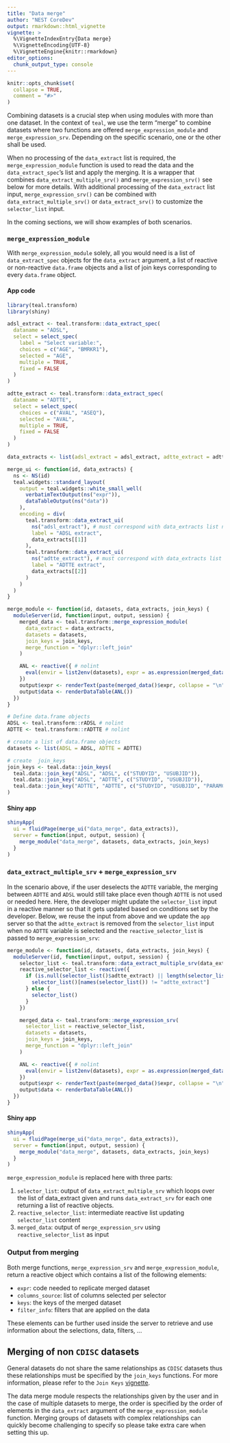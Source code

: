 ```yaml
---
title: "Data merge"
author: "NEST CoreDev"
output: rmarkdown::html_vignette
vignette: >
  %\VignetteIndexEntry{Data merge}
  %\VignetteEncoding{UTF-8}
  %\VignetteEngine{knitr::rmarkdown}
editor_options:
  chunk_output_type: console
---
```


```r
knitr::opts_chunk$set(
  collapse = TRUE,
  comment = "#>"
)
```

Combining datasets is a crucial step when using modules with more than one dataset. In the context of `teal`, we use 
the term "merge" to combine datasets where two functions are offered `merge_expression_module` and `merge_expression_srv`. Depending on the specific scenario, one or the other shall be used. 

When no processing of the `data_extract` list is required, the `merge_expression_module` function is used to read the data and the `data_extract_spec`'s list and apply the merging. It is a wrapper that combines `data_extract_multiple_srv()` and `merge_expression_srv()` see below for more details.
With additional processing of the `data_extract` list input, `merge_expression_srv()` can be combined with `data_extract_multiple_srv()` or `data_extract_srv()` to customize the `selector_list` input. 

In the coming sections, we will show examples of both scenarios.

### `merge_expression_module`

With `merge_expression_module` solely, all you would need is a list of `data_extract_spec` objects for the `data_extract` argument, a list of reactive or non-reactive `data.frame` objects and a list of join keys 
corresponding to every `data.frame` object.

#### App code

```r
library(teal.transform)
library(shiny)

adsl_extract <- teal.transform::data_extract_spec(
  dataname = "ADSL",
  select = select_spec(
    label = "Select variable:",
    choices = c("AGE", "BMRKR1"),
    selected = "AGE",
    multiple = TRUE,
    fixed = FALSE
  )
)

adtte_extract <- teal.transform::data_extract_spec(
  dataname = "ADTTE",
  select = select_spec(
    choices = c("AVAL", "ASEQ"),
    selected = "AVAL",
    multiple = TRUE,
    fixed = FALSE
  )
)

data_extracts <- list(adsl_extract = adsl_extract, adtte_extract = adtte_extract)

merge_ui <- function(id, data_extracts) {
  ns <- NS(id)
  teal.widgets::standard_layout(
    output = teal.widgets::white_small_well(
      verbatimTextOutput(ns("expr")),
      dataTableOutput(ns("data"))
    ),
    encoding = div(
      teal.transform::data_extract_ui(
        ns("adsl_extract"), # must correspond with data_extracts list names
        label = "ADSL extract",
        data_extracts[[1]]
      ),
      teal.transform::data_extract_ui(
        ns("adtte_extract"), # must correspond with data_extracts list names
        label = "ADTTE extract",
        data_extracts[[2]]
      )
    )
  )
}

merge_module <- function(id, datasets, data_extracts, join_keys) {
  moduleServer(id, function(input, output, session) {
    merged_data <- teal.transform::merge_expression_module(
      data_extract = data_extracts,
      datasets = datasets,
      join_keys = join_keys,
      merge_function = "dplyr::left_join"
    )

    ANL <- reactive({ # nolint
      eval(envir = list2env(datasets), expr = as.expression(merged_data()$expr))
    })
    output$expr <- renderText(paste(merged_data()$expr, collapse = "\n"))
    output$data <- renderDataTable(ANL())
  })
}

# Define data.frame objects
ADSL <- teal.transform::rADSL # nolint
ADTTE <- teal.transform::rADTTE # nolint

# create a list of data.frame objects
datasets <- list(ADSL = ADSL, ADTTE = ADTTE)

# create  join_keys
join_keys <- teal.data::join_keys(
  teal.data::join_key("ADSL", "ADSL", c("STUDYID", "USUBJID")),
  teal.data::join_key("ADSL", "ADTTE", c("STUDYID", "USUBJID")),
  teal.data::join_key("ADTTE", "ADTTE", c("STUDYID", "USUBJID", "PARAMCD"))
)
```

#### Shiny app

```r
shinyApp(
  ui = fluidPage(merge_ui("data_merge", data_extracts)),
  server = function(input, output, session) {
    merge_module("data_merge", datasets, data_extracts, join_keys)
  }
)
```

### `data_extract_multiple_srv` + `merge_expression_srv`

In the scenario above, if the user deselects the `ADTTE` variable, the merging between `ADTTE` and `ADSL` would still take place even though `ADTTE` is not used or needed here. Here, the developer might update the `selector_list` input in a reactive manner so that it gets updated based on conditions set by the developer. Below, we reuse the input from above and we update the `app` server so that the `adtte_extract` is removed from the `selector_list` input when no `ADTTE` variable is selected and the `reactive_selector_list` is passed to `merge_expression_srv`:

```r
merge_module <- function(id, datasets, data_extracts, join_keys) {
  moduleServer(id, function(input, output, session) {
    selector_list <- teal.transform::data_extract_multiple_srv(data_extracts, datasets, join_keys)
    reactive_selector_list <- reactive({
      if (is.null(selector_list()$adtte_extract) || length(selector_list()$adtte_extract()$select) == 0) {
        selector_list()[names(selector_list()) != "adtte_extract"]
      } else {
        selector_list()
      }
    })

    merged_data <- teal.transform::merge_expression_srv(
      selector_list = reactive_selector_list,
      datasets = datasets,
      join_keys = join_keys,
      merge_function = "dplyr::left_join"
    )

    ANL <- reactive({ # nolint
      eval(envir = list2env(datasets), expr = as.expression(merged_data()$expr))
    })
    output$expr <- renderText(paste(merged_data()$expr, collapse = "\n"))
    output$data <- renderDataTable(ANL())
  })
}
```

#### Shiny app

```r
shinyApp(
  ui = fluidPage(merge_ui("data_merge", data_extracts)),
  server = function(input, output, session) {
    merge_module("data_merge", datasets, data_extracts, join_keys)
  }
)
```

`merge_expression_module` is replaced here with three parts:

1) `selector_list`: output of `data_extract_multiple_srv` which loops over the list of data_extract given and runs `data_extract_srv` for each one returning a list of reactive objects.
2) `reactive_selector_list`: intermediate reactive list updating `selector_list` content
3) `merged_data`: output of `merge_expression_srv` using `reactive_selector_list` as input

### Output from merging

Both merge functions, `merge_expression_srv` and `merge_expression_module`, return a reactive object which contains a list of the following elements:

-  `expr`: code needed to replicate merged dataset
-  `columns_source`: list of columns selected per selector
-  `keys`: the keys of the merged dataset
-  `filter_info`: filters that are applied on the data

These elements can be further used inside the server to retrieve and use information about the selections, data, filters, ...

## Merging of non `CDISC` datasets

General datasets do not share the same relationships as `CDISC` datasets thus these relationships must be specified by the `join_keys` functions. For more information, please refer to the `Join Keys` [vignette](https://insightsengineering.github.io/teal/latest-tag/articles/join-keys).

The data merge module respects the relationships given by the user and in the case of multiple datasets to merge, the order is specified by the order of elements in the `data_extract` argument of the `merge_expression_module` function. Merging groups of datasets with complex relationships can quickly become challenging to specify so please take extra care when setting this up.
